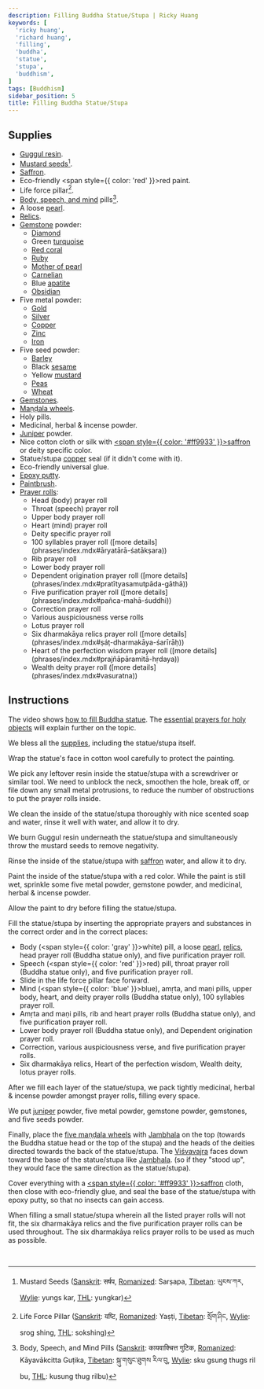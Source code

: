 ```yaml
---
description: Filling Buddha Statue/Stupa | Ricky Huang
keywords: [
  'ricky huang',
  'richard huang',
  'filling',
  'buddha',
  'statue',
  'stupa',
  'buddhism',
]
tags: [Buddhism]
sidebar_position: 5
title: Filling Buddha Statue/Stupa
---
```


<Welcome />

## Supplies

- [Guggul resin](https://en.wikipedia.org/wiki/Commiphora_wightii).
- [Mustard seeds](https://en.wikipedia.org/wiki/Mustard_seed)[^1].
- [Saffron](https://en.wikipedia.org/wiki/Saffron).
- Eco-friendly <span style={{ color: 'red' }}>red</span> paint.
- Life force pillar[^2].
- [Body, speech, and mind](https://en.wikipedia.org/wiki/Trikaya#Three_Vajras) pills[^3].
- A loose [pearl](https://en.wikipedia.org/wiki/Pearl).
- [Relics](https://en.wikipedia.org/wiki/%C5%9Aar%C4%ABra).
- [Gemstone](https://en.wikipedia.org/wiki/Gemstone) powder:
  - [Diamond](https://en.wikipedia.org/wiki/Diamond_(gemstone))
  - Green [turquoise](https://en.wikipedia.org/wiki/Turquoise)
  - [Red coral](https://en.wikipedia.org/wiki/Precious_coral)
  - [Ruby](https://en.wikipedia.org/wiki/Ruby)
  - [Mother of pearl](https://en.wikipedia.org/wiki/Nacre)
  - [Carnelian](https://en.wikipedia.org/wiki/Carnelian)
  - Blue [apatite](https://en.wikipedia.org/wiki/Apatite)
  - [Obsidian](https://en.wikipedia.org/wiki/Obsidian)
- Five metal powder:
  - [Gold](https://en.wikipedia.org/wiki/Gold)
  - [Silver](https://en.wikipedia.org/wiki/Silver)
  - [Copper](https://en.wikipedia.org/wiki/Copper)
  - [Zinc](https://en.wikipedia.org/wiki/Zinc)
  - [Iron](https://en.wikipedia.org/wiki/Iron)
- Five seed powder:
  - [Barley](https://en.wikipedia.org/wiki/Barley)
  - Black [sesame](https://en.wikipedia.org/wiki/Sesame)
  - Yellow [mustard](https://en.wikipedia.org/wiki/Mustard_plant)
  - [Peas](https://en.wikipedia.org/wiki/Pea)
  - [Wheat](https://en.wikipedia.org/wiki/Wheat)
- [Gemstones](https://en.wikipedia.org/wiki/Gemstone).
- [Maṇḍala wheels](mandala-wheel.mdx).
- Holy pills.
- Medicinal, herbal & incense powder.
- [Juniper](https://en.wikipedia.org/wiki/Juniper) powder.
- Nice cotton cloth or silk with [<span style={{ color: '#ff9933' }}>saffron</span>](https://en.wikipedia.org/wiki/Saffron_(color)) or deity specific color.
- Statue/stupa [copper](https://en.wikipedia.org/wiki/Copper) seal (if it didn't come with it).
- Eco-friendly universal glue.
- [Epoxy putty](https://en.wikipedia.org/wiki/Epoxy_putty).
- [Paintbrush](https://en.wikipedia.org/wiki/Paintbrush).
- [Prayer rolls](prayer-rolling.mdx#for-buddha-statuestupa):
  - Head (body) prayer roll
  - Throat (speech) prayer roll
  - Upper body prayer roll
  - Heart (mind) prayer roll
  - Deity specific prayer roll
  - <Link href="/pdf/arya-tara-sataksara.pdf" rel="noopener noreferrer" target="_blank" title="Open Āryatārā Śatākṣara prayer roll">100 syllables</Link> prayer roll ([more details](phrases/index.mdx#āryatārā-śatākṣara))
  - Rib prayer roll
  - Lower body prayer roll
  - <Link href="/pdf/pratityasamutpada.pdf" rel="noopener noreferrer" target="_blank" title="Open Pratītyasamutpāda prayer roll">Dependent origination</Link> prayer roll ([more details](phrases/index.mdx#pratītyasamutpāda-gāthā))
  - <Link href="/pdf/panca-maha-suddhi.pdf" rel="noopener noreferrer" target="_blank" title="Open Pañca Mahā Śuddhi prayer roll">Five purification</Link> prayer roll ([more details](phrases/index.mdx#pañca-mahā-śuddhi))
  - Correction prayer roll
  - Various auspiciousness verse rolls
  - Lotus prayer roll
  - <Link href="/pdf/sat-dharmakaya-sarirah.pdf" rel="noopener noreferrer" target="_blank" title="Open Ṣáṭ Dharmakāya Śarīrāḥ prayer roll">Six dharmakāya relics</Link> prayer roll ([more details](phrases/index.mdx#ṣáṭ-dharmakāya-śarīrāḥ))
  - <Link href="/pdf/prajna-paramita.pdf" rel="noopener noreferrer" target="_blank" title="Open Prajñāpāramitāhṛdaya prayer roll">Heart of the perfection wisdom</Link> prayer roll ([more details](phrases/index.mdx#prajñāpāramitā-hṛdaya))
  - <Link href="/pdf/vasuratna.pdf" rel="noopener noreferrer" target="_blank" title="Open Vasuratna prayer roll">Wealth deity</Link> prayer roll ([more details](phrases/index.mdx#vasuratna))

## Instructions

The video shows [how to fill Buddha statue](https://www.youtube.com/watch?v=iW2b-melDds).
The [essential prayers for holy objects](https://fpmt.org/wp-content/uploads/teachers/zopa/advice/essential-mantras-for-holy-objects/essentialmantrasholyobjects_c5.pdf) will explain further on the topic.

We bless all the [supplies](#supplies), including the statue/stupa itself.

Wrap the statue's face in cotton wool carefully to protect the painting.

We pick any leftover resin inside the statue/stupa with a screwdriver or similar tool.
We need to unblock the neck, smoothen the hole, break off, or file down any small
metal protrusions, to reduce the number of obstructions to put the prayer rolls inside.

We clean the inside of the statue/stupa thoroughly with nice scented soap and water,
rinse it well with water, and allow it to dry.

We burn Guggul resin underneath the statue/stupa and simultaneously throw
the mustard seeds to remove negativity.

Rinse the inside of the statue/stupa with [saffron](https://en.wikipedia.org/wiki/Saffron) water,
and allow it to dry.

Paint the inside of the statue/stupa with a red color. While the paint is still wet,
sprinkle some five metal powder, gemstone powder, and medicinal, herbal & incense powder.

Allow the paint to dry before filling the statue/stupa.

Fill the statue/stupa by inserting the appropriate prayers and substances in the
correct order and in the correct places:
- Body (<span style={{ color: 'gray' }}>white</span>) pill,
  a loose [pearl](https://en.wikipedia.org/wiki/Pearl),
  [relics](https://en.wikipedia.org/wiki/%C5%9Aar%C4%ABra),
  head prayer roll (Buddha statue only),
  and <Link href="/pdf/panca-maha-suddhi.pdf" rel="noopener noreferrer" target="_blank" title="Open Pañca Mahā Śuddhi prayer roll">five purification</Link> prayer roll.
- Speech (<span style={{ color: 'red' }}>red</span>) pill,
  throat prayer roll (Buddha statue only),
  and <Link href="/pdf/panca-maha-suddhi.pdf" rel="noopener noreferrer" target="_blank" title="Open Pañca Mahā Śuddhi prayer roll">five purification</Link> prayer roll.
- Slide in the life force pillar face forward.
- Mind (<span style={{ color: 'blue' }}>blue</span>), amṛta, and maṇi pills,
  upper body, heart, and deity prayer rolls (Buddha statue only),
  <Link href="/pdf/arya-tara-sataksara.pdf" rel="noopener noreferrer" target="_blank" title="Open Āryatārā Śatākṣara prayer roll">100 syllables</Link> prayer roll.
- Amṛta and maṇi pills, rib and heart prayer rolls (Buddha statue only),
  and <Link href="/pdf/panca-maha-suddhi.pdf" rel="noopener noreferrer" target="_blank" title="Open Pañca Mahā Śuddhi prayer roll">five purification</Link> prayer roll.
- Lower body prayer roll (Buddha statue only), and
  <Link href="/pdf/pratityasamutpada.pdf" rel="noopener noreferrer" target="_blank" title="Open Pratītyasamutpāda prayer roll">Dependent origination</Link> prayer roll.
- Correction, various auspiciousness verse,
  and <Link href="/pdf/panca-maha-suddhi.pdf" rel="noopener noreferrer" target="_blank" title="Open Pañca Mahā Śuddhi prayer roll">five purification</Link> prayer rolls.
- <Link href="/pdf/sat-dharmakaya-sarirah.pdf" rel="noopener noreferrer" target="_blank" title="Open Ṣáṭ Dharmakāya Śarīrāḥ prayer roll">Six dharmakāya relics</Link>,
  <Link href="/pdf/prajna-paramita.pdf" rel="noopener noreferrer" target="_blank" title="Open Prajñāpāramitāhṛdaya prayer roll">Heart of the perfection wisdom</Link>,
  <Link href="/pdf/vasuratna.pdf" rel="noopener noreferrer" target="_blank" title="Open Vasuratna prayer roll">Wealth deity</Link>,
  lotus prayer rolls.

After we fill each layer of the statue/stupa, we pack tightly medicinal,
herbal & incense powder amongst prayer rolls, filling every space.

We put [juniper](https://en.wikipedia.org/wiki/Juniper) powder, five metal powder,
gemstone powder, gemstones, and five seeds powder.

Finally, place the [five maṇḍala wheels](mandala-wheel.mdx) with
[Jambhala](https://en.wikipedia.org/wiki/Jambhala) on the top
(towards the Buddha statue head or the top of the stupa) and the heads of the deities
directed towards the back of the statue/stupa.
The [Viśvavajra](https://en.wikipedia.org/wiki/Vajra) faces down toward
the base of the statue/stupa like [Jambhala](https://en.wikipedia.org/wiki/Jambhala).
(so if they "stood up", they would face the same direction as the statue/stupa).

Cover everything with a [<span style={{ color: '#ff9933' }}>saffron</span>](https://en.wikipedia.org/wiki/Saffron_(color)) cloth,
then close with eco-friendly glue, and seal the base of the statue/stupa with epoxy putty,
so that no insects can gain access.

When filling a small statue/stupa wherein all the listed prayer rolls will not fit,
the <Link href="/pdf/sat-dharmakaya-sarirah.pdf" rel="noopener noreferrer" target="_blank" title="Open Ṣáṭ Dharmakāya Śarīrāḥ prayer roll">six dharmakāya relics</Link> and
the <Link href="/pdf/panca-maha-suddhi.pdf" rel="noopener noreferrer" target="_blank" title="Open Pañca Mahā Śuddhi prayer roll">five purification</Link> prayer rolls
can be used throughout.
The <Link href="/pdf/sat-dharmakaya-sarirah.pdf" rel="noopener noreferrer" target="_blank" title="Open Ṣáṭ Dharmakāya Śarīrāḥ prayer roll">six dharmakāya relics</Link> prayer rolls
to be used as much as possible.

<br />

[^1]: Mustard Seeds
      ([Sanskrit](https://en.wikipedia.org/wiki/Sanskrit_language): सर्षप,
      [Romanized](https://en.wikipedia.org/wiki/Romanization_of_Sanskrit): Sarṣapa,
      [Tibetan](https://en.wikipedia.org/wiki/Tibetan_script): ཡུངས་ཀར,
      [Wylie](https://en.wikipedia.org/wiki/Wylie_transliteration): yungs kar,
      [THL](https://en.wikipedia.org/wiki/THL_Simplified_Phonetic_Transcription): yungkar)
[^2]: Life Force Pillar
      ([Sanskrit](https://en.wikipedia.org/wiki/Sanskrit_language): यष्टि,
      [Romanized](https://en.wikipedia.org/wiki/Romanization_of_Sanskrit): Yaṣṭi,
      [Tibetan](https://en.wikipedia.org/wiki/Tibetan_script): སྲོག་ཤིང,
      [Wylie](https://en.wikipedia.org/wiki/Wylie_transliteration): srog shing,
      [THL](https://en.wikipedia.org/wiki/THL_Simplified_Phonetic_Transcription): sokshing)
[^3]: Body, Speech, and Mind Pills
      ([Sanskrit](https://en.wikipedia.org/wiki/Sanskrit_language): कायवाक्चित्त गुटिक,
      [Romanized](https://en.wikipedia.org/wiki/Romanization_of_Sanskrit): Kāyavākcitta Guṭika,
      [Tibetan](https://en.wikipedia.org/wiki/Tibetan_script): སྐུ་གསུང་ཐུགས རིལ་བུ,
      [Wylie](https://en.wikipedia.org/wiki/Wylie_transliteration): sku gsung thugs ril bu,
      [THL](https://en.wikipedia.org/wiki/THL_Simplified_Phonetic_Transcription): kusung thug rilbu)
